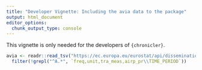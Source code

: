 ```yaml
---
title: "Developer Vignette: Including the avia data to the package"
output: html_document
editor_options: 
  chunk_output_type: console
---
```


This vignette is only needed for the developers of `{chronicler}`.

```r
avia <- readr::read_tsv("https://ec.europa.eu/eurostat/api/dissemination/sdmx/2.1/data/avia_par_lu?format=tsv&compressed=false") %>%
  filter(!grepl("^A.*", `freq,unit,tra_meas,airp_pr\\TIME_PERIOD`))
```
